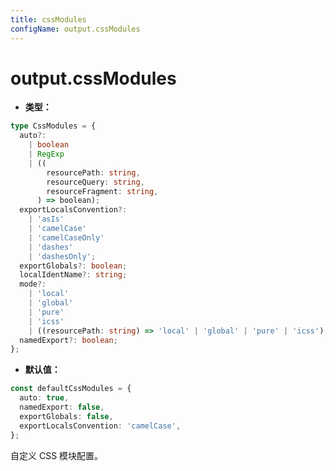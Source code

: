 ```yaml
---
title: cssModules
configName: output.cssModules
---
```


# output.cssModules

- **类型：**

```ts
type CssModules = {
  auto?:
    | boolean
    | RegExp
    | ((
        resourcePath: string,
        resourceQuery: string,
        resourceFragment: string,
      ) => boolean);
  exportLocalsConvention?:
    | 'asIs'
    | 'camelCase'
    | 'camelCaseOnly'
    | 'dashes'
    | 'dashesOnly';
  exportGlobals?: boolean;
  localIdentName?: string;
  mode?:
    | 'local'
    | 'global'
    | 'pure'
    | 'icss'
    | ((resourcePath: string) => 'local' | 'global' | 'pure' | 'icss');
  namedExport?: boolean;
};
```

- **默认值：**

```ts
const defaultCssModules = {
  auto: true,
  namedExport: false,
  exportGlobals: false,
  exportLocalsConvention: 'camelCase',
};
```

自定义 CSS 模块配置。


<RsbuildConig />
